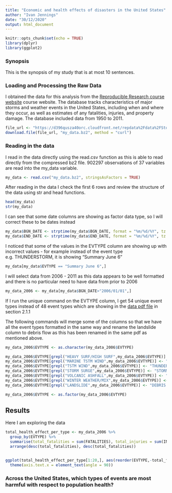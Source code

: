 ```yaml
---
title: "Economic and health effects of disasters in the United States"
author: "Ivan Jennings"
date: "30/12/2020"
output: html_document
---
```


```r
knitr::opts_chunk$set(echo = TRUE)
library(dplyr)
library(ggplot2)
```

### Synopsis

This is the synopsis of my study that is at most 10 sentences.

### Loading and Processing the Raw Data

I obtained the data for this analysis from the [Reproducible Research course website](https://d396qusza40orc.cloudfront.net/repdata%2Fdata%2FStormData.csv.bz2) course website. The database tracks characteristics of major storms and weather events in the United States, including when and where they occur, as well as estimates of any fatalities, injuries, and property damage. The database included data from 1950 to 2011.

```r
file_url <- "https://d396qusza40orc.cloudfront.net/repdata%2Fdata%2FStormData.csv.bz2"
download.file(file_url, "my_data.bz2", method = "curl")
```

### Reading in the data

I read in the data directly using the read.csv function as this is able to read directly from the compressed bz2 file. 902297 observations of 37 variables are read into the my_data variable.

```r
my_data <- read.csv("my_data.bz2", stringsAsFactors = TRUE)
```

After reading in the data I check the first 6 rows and review the structure of the data using str and head functions.

```r
head(my_data)
str(my_data)
```

I can see that some date columns are showing as factor data type, so I will correct these to be dates instead

```r
my_data$BGN_DATE <- strptime(my_data$BGN_DATE, format = "%m/%d/%Y", tz = "UTC")
my_data$END_DATE <- strptime(my_data$END_DATE, format = "%m/%d/%Y", tz = "UTC")

```

I noticed that some of the values in the EVTYPE column are showing up with incorrect values - for example instead of the event type e.g. THUNDERSTORM, it is showing "Summary June 6" 

```r
my_data[my_data$EVTYPE == "Summary June 6",]
```

I will select data from 2006 - 2011 as this data appears to be well formatted and there is no particular need to have data from prior to 2006

```r
my_data_2006 <- my_data[my_data$BGN_DATE>"2006/01/01",]
```

If I run the unique command on the EVTYPE column, I get 54 unique event types instead of 48 event types which are showing in the [data pdf file](https://d396qusza40orc.cloudfront.net/repdata%2Fpeer2_doc%2Fpd01016005curr.pdf) in section 2.1.1

The following commands will merge some of the columns so that we have all the event types formatted in the same way and rename the landslide column to debris flow as this has been renamed in the same pdf as mentioned above.

```r

my_data_2006$EVTYPE <- as.character(my_data_2006$EVTYPE)

my_data_2006$EVTYPE[grepl("HEAVY SURF/HIGH SURF",my_data_2006$EVTYPE)] <- "HIGH SURF"
my_data_2006$EVTYPE[grepl("MARINE TSTM WIND",my_data_2006$EVTYPE)] <- "MARINE THUNDERSTORM WIND"
my_data_2006$EVTYPE[grepl("TSTM WIND",my_data_2006$EVTYPE)] <- "THUNDERSTORM WIND"
my_data_2006$EVTYPE[grepl("STORM SURGE",my_data_2006$EVTYPE)] <- "STORM SURGE/TIDE"
my_data_2006$EVTYPE[grepl("VOLCANIC ASHFALL",my_data_2006$EVTYPE)] <- "VOLCANIC ASH"
my_data_2006$EVTYPE[grepl("WINTER WEATHER/MIX",my_data_2006$EVTYPE)] <- "WINTER WEATHER"
my_data_2006$EVTYPE[grepl("LANDSLIDE",my_data_2006$EVTYPE)] <- "DEBRIS FLOW"

my_data_2006$EVTYPE <- as.factor(my_data_2006$EVTYPE)

```



## Results

Here I am exploring the data 

```r
total_health_effect_per_type <- my_data_2006 %>%
  group_by(EVTYPE) %>%
  summarise(total_fatalities = sum(FATALITIES), total_injuries = sum(INJURIES)) %>%
  arrange(desc(total_fatalities), desc(total_fatalities))


ggplot(total_health_effect_per_type[1:20,], aes(reorder(EVTYPE,-total_fatalities), total_fatalities)) + geom_bar(stat = "identity") +
  theme(axis.text.x = element_text(angle = 90))

```

### Across the United States, which types of events are most harmful with respect to population health?
